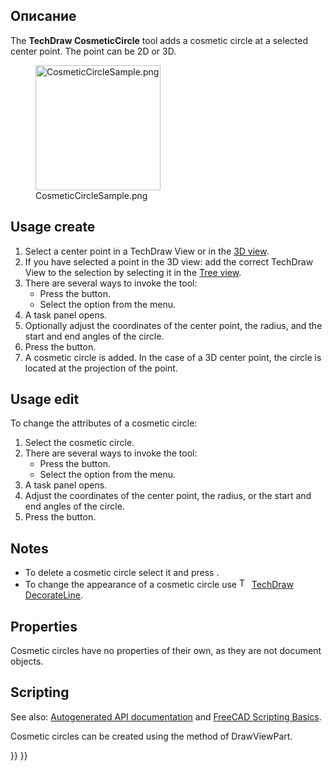 <languages/>

<div lang="en" dir="ltr" class="mw-content-ltr">
{{Docnav
|[[TechDraw_2PointCosmeticLine|2PointCosmeticLine]]
|[[TechDraw_DecorateLine|DecorateLine]]
|[[TechDraw_Workbench|TechDraw]]
|IconL=TechDraw_2PointCosmeticLine.svg
|IconR=TechDraw_DecorateLine.svg
|IconC=Workbench_TechDraw.svg
}}
</div>

<div lang="en" dir="ltr" class="mw-content-ltr">
{{GuiCommand
|Name=TechDraw CosmeticCircle
|MenuLocation=TechDraw → Add Lines → Add Cosmetic Circle
|Workbenches=[[TechDraw_Workbench|TechDraw]]
|Version=1.0
|SeeAlso=[[TechDraw_2PointCosmeticLine|TechDraw 2PointCosmeticLine]]
}}
</div>

<span id="Description"></span>
== Описание ==

<div lang="en" dir="ltr" class="mw-content-ltr">
The '''TechDraw CosmeticCircle''' tool adds a cosmetic circle at a selected center point. The point can be 2D or 3D.
</div>

[[Image:CosmeticCircleSample.png|200px]]

<div lang="en" dir="ltr" class="mw-content-ltr">
{{Caption|Cosmetic circle}}
</div>

<div lang="en" dir="ltr" class="mw-content-ltr">
==Usage create==
</div>

<div lang="en" dir="ltr" class="mw-content-ltr">
# Select a center point in a TechDraw View or in the [[3D_view|3D view]].
# If you have selected a point in the 3D view: add the correct TechDraw View to the selection by selecting it in the [[Tree_view|Tree view]].
# There are several ways to invoke the tool:
#* Press the {{Button|[[Image:TechDraw_CosmeticCircle.svg|16px]] [[TechDraw_CosmeticCircle|Add Cosmetic Circle]]}} button.
#* Select the {{MenuCommand|TechDraw → Add Lines → [[Image:TechDraw_CosmeticCircle.svg|16px]] Add Cosmetic Circle}} option from the menu.
# A task panel opens.
# Optionally adjust the coordinates of the center point, the radius, and the start and end angles of the circle.
# Press the {{Button|OK}} button.
# A cosmetic circle is added. In the case of a 3D center point, the circle is located at the projection of the point.
</div>

<div lang="en" dir="ltr" class="mw-content-ltr">
==Usage edit==
</div>

<div lang="en" dir="ltr" class="mw-content-ltr">
To change the attributes of a cosmetic circle:
</div>

<div lang="en" dir="ltr" class="mw-content-ltr">
# Select the cosmetic circle.
# There are several ways to invoke the tool:
#* Press the {{Button|[[Image:TechDraw_CosmeticCircle.svg|16px]] [[TechDraw_CosmeticCircle|Add Cosmetic Circle]]}} button.
#* Select the {{MenuCommand|TechDraw → Add Lines → [[Image:TechDraw_CosmeticCircle.svg|16px]] Add Cosmetic Circle}} option from the menu.
# A task panel opens.
# Adjust the coordinates of the center point, the radius, or the start and end angles of the circle.
# Press the {{Button|OK}} button.
</div>

<div lang="en" dir="ltr" class="mw-content-ltr">
==Notes==
</div>

<div lang="en" dir="ltr" class="mw-content-ltr">
* To delete a cosmetic circle select it and press {{KEY|Delete}}.
* To change the appearance of a cosmetic circle use [[Image:TechDraw_DecorateLine.svg|16px]] [[TechDraw_DecorateLine|TechDraw DecorateLine]].
</div>

<div lang="en" dir="ltr" class="mw-content-ltr">
==Properties==
</div>

<div lang="en" dir="ltr" class="mw-content-ltr">
Cosmetic circles have no properties of their own, as they are not document objects.
</div>

<div lang="en" dir="ltr" class="mw-content-ltr">
==Scripting==
</div>

<div lang="en" dir="ltr" class="mw-content-ltr">
See also: [https://freecad.github.io/SourceDoc/ Autogenerated API documentation] and [[FreeCAD_Scripting_Basics|FreeCAD Scripting Basics]].
</div>

<div lang="en" dir="ltr" class="mw-content-ltr">
Cosmetic circles can be created using the {{Incode|makeCosmeticCircle(center, radius, start angle, end angle)}} method of DrawViewPart.
</div>


<div lang="en" dir="ltr" class="mw-content-ltr">
{{Docnav
|[[TechDraw_2PointCosmeticLine|2PointCosmeticLine]]
|[[TechDraw_DecorateLine|DecorateLine]]
|[[TechDraw_Workbench|TechDraw]]
|IconL=TechDraw_2PointCosmeticLine.svg
|IconR=TechDraw_DecorateLine.svg
|IconC=Workbench_TechDraw.svg
}}
</div>

{{TechDraw_Tools_navi{{#translation:}}}}
{{Userdocnavi{{#translation:}}}}